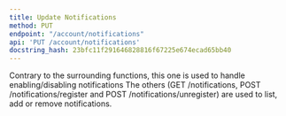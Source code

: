 ```yaml
---
title: Update Notifications
method: PUT
endpoint: "/account/notifications"
api: 'PUT /account/notifications'
docstring_hash: 23bfc11f291646828816f67225e674ecad65bb40
---
```


Contrary to the surrounding functions, this one is used to handle enabling/disabling notifications
The others (GET /notifications, POST /notifications/register and POST /notifications/unregister)
are used to list, add or remove notifications.

